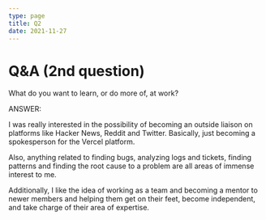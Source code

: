 ```yaml
---
type: page
title: Q2
date: 2021-11-27
---
```


# Q&A (2nd question)

What do you want to learn, or do more of, at work? 

ANSWER:

I was really interested in the possibility of becoming an outside liaison on platforms like Hacker News, Reddit and Twitter. 
Basically, just becoming a spokesperson for the Vercel platform. 

Also, anything related to finding bugs, analyzing logs and tickets, finding patterns and finding the root cause to a problem are
all areas of immense interest to me. 

Additionally, I like the idea of working as a team and becoming a mentor to newer members and helping them get on their feet, become 
independent, and take charge of their area of expertise. 
